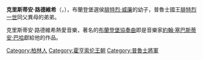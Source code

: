 {{Multiple issues|
{{Expand language|1=en|time=2021-01-21T13:59:39+00:00}}
{{Unreferenced|time=2021-01-21T13:59:39+00:00}}
}}
{{Infobox noble
| name         = 克里斯蒂安·路德維希
| image        = Christian Ludwig Markgraf von Brandenburg.jpeg
| birth_date   = {{birth date|1677|5|24|df=y}}
| birth_place  = [[柏林|柏林]]
| death_date   = {{death date and age|1734|9|3|1677|5|24|df=y}}
| death_place  = 柏林
| burial_place = [[柏林大教堂|柏林大教堂]]
| noble family = [[霍亨索倫王朝|霍亨索倫王朝]]
| father       = [[腓特烈·威廉_(勃蘭登堡)|腓特烈·威廉]]
| mother       = 多蘿西亞·索菲
}}
'''克里斯蒂安·路德維希'''（{{lang-de|Christian Ludwig}}，{{bd|1677年|5月24日|1734年|9月3日}}），布蘭登堡選侯[[腓特烈·威廉_(勃蘭登堡)|腓特烈·威廉]]的幼子，普魯士國王[[腓特烈一世_(普魯士)|腓特烈一世]]同父異母的弟弟。

克里斯蒂安·路德維希熱愛音樂，著名的[[布蘭登堡協奏曲|布蘭登堡協奏曲]]即是音樂家[[約翰·塞巴斯蒂安·巴哈|約翰·塞巴斯蒂安·巴哈]]獻給他的作品。

{{DEFAULTSORT: Christian Ludwig}}
[[Category:柏林人|Category:柏林人]]
[[Category:霍亨索伦王朝|Category:霍亨索伦王朝]]
[[Category:普魯士將軍|Category:普魯士將軍]]